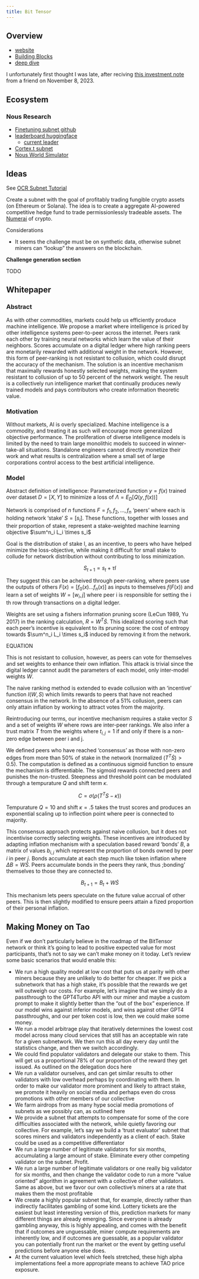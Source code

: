 ```yaml
---
title: Bit Tensor
---
```


## Overview

- [website](https://bittensor.com/)
- [Building Blocks](https://docs.bittensor.com/learn/bittensor-building-blocks)
- [deep dive](https://goodalexander.com/posts/bittensor-tao-deep-dive/)

I unfortunately first thought I was late, after reciving [this investment note](_from-stuart.qmd) from a friend on November 8, 2023.

## Ecosystem

### Nous Research

- [Finetuning subnet github](https://github.com/NousResearch/finetuning-subnet/tree/master)
- [leaderboard huggingface](https://huggingface.co/spaces/NousResearch/finetuning_subnet_leaderboard)
    - [current leader](https://huggingface.co/IntervitensInc/intv_ai_mk4/commit/8842717be83fbaba3ae5391cbf051c83beeb3c54)
- [Cortex.t subnet](https://github.com/corcel-api/cortex.t)
- [Nous World Simulator](https://x.com/NousResearch/status/1771735632035127594?s=20)

## Ideas

See [OCR Subnet Tutorial](https://docs.bittensor.com/tutorials/ocr-subnet-tutorial)

Create a subnet with the goal of profitably trading fungible crypto assets (on Ethereum or Solana). The idea is to create a aggregate AI-powered competitive hedge fund to trade permissionlessly tradeable assets. The [Numerai](https://numer.ai/) of crypto.

Considerations

- It seems the challenge must be on synthetic data, otherwise subnet miners can "lookup" the answers on the blockchain.

**Challenge generation section**

TODO

## Whitepaper 

### Abstract

As with other commodities, markets could help us efficiently produce machine intelligence. We propose a market where intelligence is priced by other intelligence systems peer-to-peer across the internet. Peers rank each other by training neural networks which learn the value of their neighbors. Scores accumulate on a digital ledger where high ranking peers are monetarily rewarded with additional weight in the network. However, this form of peer-ranking is not resistant to collusion, which could disrupt the accuracy of the mechanism. The solution is an incentive mechanism that maximally rewards honestly selected weights, making the system resistant to collusion of up to 50 percent of the network weight. The result is a collectively run intelligence market that continually produces newly trained models and pays contributors who create information theoretic value.

### Motivation

Without markets, AI is overly specialized. Machine intelligence is a commodity, and treating it as such will encourage more generalized objective performance. The proliferation of diverse intelligence models is limited by the need to train large monolithic models to succeed in winner-take-all situations. Standalone engineers cannot directly monetize their work and what results is centralization where a small set of large corporations control access to the best artificial intelligence.

### Model

Abstract definition of intelligence: Parameterized function $y = f(x)$ trained over dataset $D = [X, Y]$ to minimize a loss of $\Lambda = E_D[Q(y, f(x))]$

Network is comprised of $n$ functions $F = f_1, f_2, \dots , f_n$ 'peers' where each is holding network 'stake' $S = [s_i]$. These functions, together with losses and their proportion of stake, represent a stake-weighted machine learning objective $\sum^n_i L_i \times s_i$

Goal is the distribution of stake I, as an incentive, to peers who have helped minimize the loss-objective, while making it difficult for small stake to collude for network distribution without contributing to loss minimization.

$$S_{t+1} = s_{t} + \tau I$$

They suggest this can be acheived through peer-ranking, where peers use the outputs of others $F(x) = [f_0(x) \dots f_n(x)]$ as inputs to themselves $f(F(x))$ and learn a set of weights $W = [w_i, j]$ where peer i is responsible for setting the i th row through transactions on a digital ledger.

Weights are set using a fishers information pruning score (LeCun 1989, Yu 2017) in the ranking calculation, $R = W^T \dot S$. This idealized scoring such that each peer's incentive is equivalent to its pruning score: the cost of entropy towards $\sum^n_i L_i \times s_i$ induced by removing it from the network.
 
 EQUATION

This is not resistant to collusion, however, as peers can vote for themselves and set weights to enhance their own inflation. This attack is trivial since the digital ledger cannot audit the parameters of each model, only inter-model weights $W$.

The naive ranking method is extended to evade collusion with an 'incentive' function $I(W,S)$ which limits rewards to peers that have not reached consensus in the network. In the absence of a 51% collusion, peers can only attain inflation by working to attract votes from the majority. 

Reintroducing our terms, our incentive mechanism requires a stake vector $S$ and a set of weights $W$ where rows are inter-peer rankings. We also infer a trust matrix $T$ from the weights where $t_{i,j} = 1$ if and only if there is a non-zero edge between peer i and j.

We defined peers who have reached 'consensus' as those with non-zero edges from more than $50\%$ of stake in the network (normalized $(T^T \dot S) > 0.5$). The computation is defined as a continuous sigmoid function to ensure the mechanism is differentiable. The sigmoid rewards connected peers and punishes the non-trusted. Steepness and threshold point can be modulated through a tempurature $Q$ and shift term $\kappa$.

$$C = \sigma (\rho(T^TS-\kappa))$$

Tempurature $Q = 10$ and shift $\kappa = .5$ takes the trust scores and produces an exponential scaling up to inflection point where peer is connected to majority.

This consensus approach protects against naive collusion, but it does not incentivise correctly selecting weights. These incentives are introduced by adapting inflation mechanism with a speculation based reward 'bonds' $B$, a matrix of values $b_{i,j}$ which represent the proportion of bonds owned by peer $i$ in peer $j$. Bonds accumulate at each step much like token inflation where $\Delta B = W \dot S$. Peers accumulate bonds in the peers they rank, thus ;bonding' themselves to those they are connected to.

$$B_{t+1} = B_t + W \dot S$$

This mechanism lets peers speculate on the future value accrual of other peers. This is then slightly modified to ensure peers attain a fized proportion of their personal inflation.



## Making Money on Tao

Even if we don’t particularly believe in the roadmap of the BitTensor network or think it’s going to lead to positive expected value for most participants, that’s not to say we can’t make money on it today. Let’s review some basic scenarios that would enable this:

- We run a high quality model at low cost that puts us at parity with other miners because they are unlikely to do better for cheaper. If we pick a subnetwork that has a high stake, it’s possible that the rewards we get will outweigh our costs. For example, let’s imagine that we simply do a passthrough to the GPT4Turbo API with our miner and maybe a custom prompt to make it slightly better than the “out of the box” experience. If our model wins against inferior models, and wins against other GPT4 passthroughs, and our per token cost is low, then we could make some money.
- We run a model arbitrage play that iteratively determines the lowest cost model across many cloud services that still has an acceptable win rate for a given subnetwork. We then run this all day every day until the statistics change, and then we switch accordingly.
- We could find populator validators and delegate our stake to them. This will get us a proportional $78\%$ of our proportion of the reward they get issued. As outlined on the delegation docs here
- We run a validator ourselves, and can get similar results to other validators with low overhead perhaps by coordinating with them. In order to make our validator more prominent and likely to attract stake, we promote it heavily on social media and perhaps even do cross promotions with other members of our collective
- We farm airdrops from as many hype social media promotions of subnets as we possibly can, as outlined here
- We provide a subnet that attempts to compensate for some of the core difficulties associated with the network, while quietly favoring our collective. For example, let’s say we build a ‘trust evaluator’ subnet that scores miners and validators independently as a client of each. Stake could be used as a competitive differentiator
- We run a large number of legitimate validators for six months, accumulating a large amount of stake. Eliminate every other competing validator on the subnet. Profit.
- We run a large number of legitimate validators or one really big validator for six months, and then change the validator code to run a more “value oriented” algorithm in agreement with a collective of other validators. Same as above, but we favor our own collective’s miners at a rate that makes them the most profitable
- We create a highly popular subnet that, for example, directly rather than indirectly facilitates gambling of some kind. Lottery tickets are the easiest but least interesting version of this, prediction markets for many different things are already emerging. Since everyone is already gambling anyway, this is highly appealing, and comes with the benefit that if outcomes are unguessable, miner compute requirements are inherently low, and if outcomes are guessable, as a popular validator you can potentially front run the market or the event by getting useful predictions before anyone else does.
- At the current valuation level which feels stretched, these high alpha implementations feel a more appropriate means to achieve TAO price exposure.